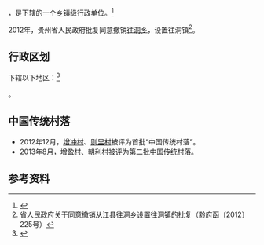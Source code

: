 {{中国乡级行政区|52/26/33/209/000
| 政府驻地 = 往洞村
}}

'''{{PAGENAMEBASE}}'''，是{{PRC admin/fullname|52/26/33/209/000|3}}下辖的一个[[乡镇|乡镇]]级行政单位。<ref>{{PRC admin/ref sgc|{{PRC admin/parent|52/26/33/209/000}}}}</ref>

2012年，贵州省人民政府批复同意撤销[[往洞乡|往洞乡]]，设置往洞镇<ref>省人民政府关于同意撤销从江县往洞乡设置往洞镇的批复（黔府函〔2012〕225号）</ref>。

== 行政区划 ==

{{PAGENAMEBASE}}下辖以下地区：<ref>{{PRC admin/ref sgc|52/26/33/209/000}}</ref>

{{PRC admin/children|52/26/33/209/000}}。

==中国传统村落==
* 2012年12月，[[增冲村|增冲村]]、[[则里村|则里村]]被评为首批“中国传统村落”。
* 2013年8月，[[增盈村|增盈村]]、[[朝利村|朝利村]]被评为第二批[[中国传统村落|中国传统村落]]。

== 参考资料 ==

{{reflist}}

{{行政区划小作品}}
{{PRC admin/navcat|52/26/33/209/000}}